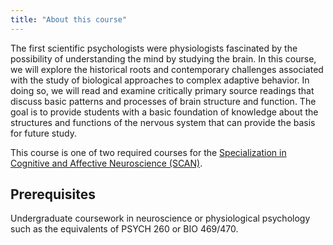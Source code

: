 ```yaml
---
title: "About this course"
---
```


The first scientific psychologists were physiologists fascinated by the possibility of understanding the mind by studying the brain.
In this course, we will explore the historical roots and contemporary challenges associated with the study of biological approaches to complex adaptive behavior.
In doing so, we will read and examine critically primary source readings that discuss basic patterns and processes of brain structure and function.
The goal is to provide students with a basic foundation of knowledge about the structures and functions of the nervous system that can provide the basis for future study.

This course is one of two required courses for the [Specialization in Cognitive and Affective Neuroscience (SCAN)](http://psych.la.psu.edu/graduate/program-areas/cross-cutting-program-initiatives/specialization-in-cognitive-and-affective-neuroscience/specialization-in-cognitive-and-affective-neuroscience).

## Prerequisites

Undergraduate coursework in neuroscience or physiological psychology such as the equivalents of PSYCH 260 or BIO 469/470.